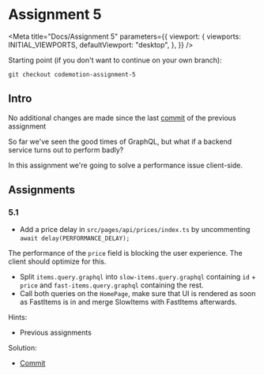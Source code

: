 
# Assignment 5

<Meta
  title="Docs/Assignment 5"
  parameters={{
    viewport: {
      viewports: INITIAL_VIEWPORTS,
      defaultViewport: "desktop",
    },
  }}
/>

Starting point (if you don't want to continue on your own branch):

```
git checkout codemotion-assignment-5
```

## Intro

No additional changes are made since the last [commit](https://github.com/Rachnerd/webshop/commit/e2006897f1ec87ca7aec39d72f3f1c88c4ccfa06) of the previous assignment

So far we've seen the good times of GraphQL, but what if a backend service turns out to perform badly?

In this assignment we're going to solve a performance issue client-side.

## Assignments

### 5.1

- Add a price delay in `src/pages/api/prices/index.ts` by uncommenting `await delay(PERFORMANCE_DELAY);`

The performance of the `price` field is blocking the user experience. The client should optimize for this.

- Split `items.query.graphql` into `slow-items.query.graphql` containing `id` + `price` and `fast-items.query.graphql`
  containing the rest.
- Call both queries on the `HomePage`, make sure that UI is rendered as soon as FastItems is in and merge SlowItems with
  FastItems afterwards.

Hints:

- Previous assignments

Solution:

- [Commit](https://github.com/Rachnerd/webshop/commit/9b5be3f6275508db3baa1273cd8bdb49a020b177)
